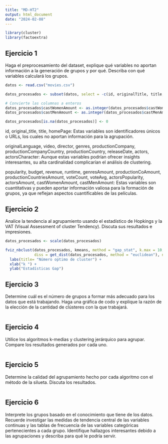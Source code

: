 ```yaml
---
title: "MD-HT2"
output: html_document
date: "2024-02-08"
---
```


``` r
library(cluster)
library(factoextra)
```

## Ejercicio 1 
Haga el preprocesamiento del dataset, explique qué variables no aportan información a la
generación de grupos y por qué. Describa con qué variables calculará los grupos.

```r
datos <- read.csv("movies.csv")

datos_procesados <- subset(datos, select = -c(id, originalTitle, title, homePage, originalLanguage, video, director, genres, productionCompany, productionCompanyCountry, productionCountry, releaseDate, actors, actorsCharacter, actorsPopularity))

# Convierte las columnas a enteros
datos_procesados$castWomenAmount <- as.integer(datos_procesados$castWomenAmount)
datos_procesados$castMenAmount <- as.integer(datos_procesados$castMenAmount)

datos_procesados[is.na(datos_procesados)] <- 0

```

id, original_title, title, homePage: Estas variables son identificadores únicos o URLs, los cuales no aportan información para la agrupación.

originalLanguage, video, director, genres, productionCompany, productionCompanyCountry, productionCountry, releaseDate, actors, actorsCharacter: Aunque estas variables podrían ofrecer insights interesantes, su alta cardinalidad complicarían el análisis de clustering.

popularity, budget, revenue, runtime, genresAmount, productionCoAmount, productionCountriesAmount, voteCount, voteAvg, actorsPopularity, actorsAmount, castWomenAmount, castMenAmount: Estas variables son cuantitativas y pueden aportar información valiosa para la formación de grupos, ya que reflejan aspectos cuantificables de las películas.


## Ejercicio 2
Analice la tendencia al agrupamiento usando el estadístico de Hopkings y la VAT (Visual Assessment
of cluster Tendency). Discuta sus resultados e impresiones.

```r

datos_procesados <- scale(datos_procesados)

fviz_nbclust(datos_procesados, kmeans, method = "gap_stat", k.max = 10, 
             diss = get_dist(datos_procesados, method = "euclidean"), nstart = 50)+
  labs(title= "Número optimo de cluster") + 
  xlab("k ") +
  ylab("Estadísticas Gap")

```

## Ejercicio 3
Determine cuál es el número de grupos a formar más adecuado para los datos que está trabajando.
Haga una gráfica de codo y explique la razón de la elección de la cantidad de clústeres con la que
trabajará.

```r

```

## Ejercicio 4
Utilice los algoritmos k-medias y clustering jerárquico para agrupar. Compare los resultados
generados por cada uno.

```r

```

## Ejercicio 5
Determine la calidad del agrupamiento hecho por cada algoritmo con el método de la silueta. Discuta
los resultados.

```r

```

## Ejercicio 6
Interprete los grupos basado en el conocimiento que tiene de los datos. Recuerde investigar las
medidas de tendencia central de las variables continuas y las tablas de frecuencia de las variables
categóricas pertenecientes a cada grupo. Identifique hallazgos interesantes debido a las
agrupaciones y describa para qué le podría servir.

```r

```
